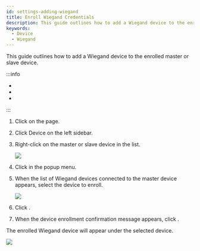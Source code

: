 ```yaml
---
id: settings-adding-wiegand
title: Enroll Wiegand Credentials
description: This guide outlines how to add a Wiegand device to the enrolled master or slave device.
keywords:
  - Device
  - Wiegand
---
```


This guide outlines how to add a Wiegand device to the enrolled master or slave device.

:::info

* <Glossary termid='master_device' />

* <Glossary termid='slave_device' />

* <Glossary termid='wiegand' />

:::

1. Click <Cmd sid='shell.header.setting' /> on the <Cmd sid='shell.header.launcher' /> page.

2. Click <Cmd>Device</Cmd> on the left sidebar.

3. Right-click on the master or slave device in the <Cmd sid='menu.device.allDeviceGroups' product='2' /> list.

   <Image src='/img/biostarx-setting-device-adding-wiegand.png' />

4. Click <Cmd sid='device.menu.addWiegandDevice' product='2' /> in the popup menu.

5. When the list of Wiegand devices connected to the master device appears, select the device to enroll.

   <Image src='/img/biostarx-setting-device-adding-wiegand-list.png' />

6. Click <Cmd sid='button.add' product='2' />.

7. When the device enrollment confirmation message appears, click <Cmd sid='button.apply' product='2' />.

The enrolled Wiegand device will appear under the selected device.

<Image src='/img/biostarx-setting-device-adding-wiegand-ok.png' />
